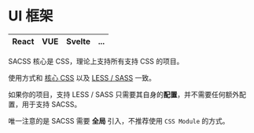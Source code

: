 # UI 框架

|React|VUE|Svelte| ... |
|----|----|----|----|

SACSS 核心是 CSS，理论上支持所有支持 CSS 的项目。

使用方式和 [核心 CSS](./use.core) 以及 [LESS / SASS](./use.less.sass) 一致。

如果你的项目，支持 LESS / SASS 只需要其自身的**配置**，并不需要任何额外配置，用于支持 SACSS。

唯一注意的是 SACSS 需要 **全局** 引入，不推荐使用 `CSS Module` 的方式。
